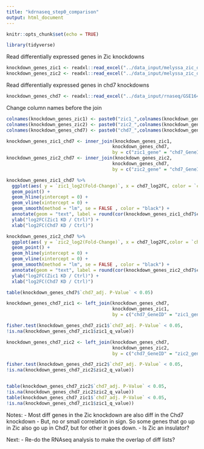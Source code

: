 ```yaml
---
title: "kdrnaseq_step0_comparison"
output: html_document
---
```


```r
knitr::opts_chunk$set(echo = TRUE)
```

```r
library(tidyverse)
```

Read differentially expressed genes in Zic knockdowns

```r
knockdown_genes_zic1 <- readxl::read_excel("../data_input/melyssa_zic_data/41593_2015_BFnn3995_MOESM88_ESM.xls")
knockdown_genes_zic2 <- readxl::read_excel("../data_input/melyssa_zic_data/41593_2015_BFnn3995_MOESM88_ESM.xls",sheet = 2)

```
Read differentially expressed genes in chd7 knockdowns

```r
knockdown_genes_chd7 <- readxl::read_excel("../data_input/rnaseq/GSE164360_RNA-seq_Summary.xlsx")
```

Change column names before the join

```r
colnames(knockdown_genes_zic1) <- paste0("zic1_",colnames(knockdown_genes_zic1))
colnames(knockdown_genes_zic2) <- paste0("zic2_",colnames(knockdown_genes_zic2))
colnames(knockdown_genes_chd7) <- paste0("chd7_",colnames(knockdown_genes_chd7))

```


```r
knockdown_genes_zic1_chd7 <- inner_join(knockdown_genes_zic1,
                                       knockdown_genes_chd7, 
                                       by = c("zic1_gene" = "chd7_GeneID"))
knockdown_genes_zic2_chd7 <- inner_join(knockdown_genes_zic2,
                                       knockdown_genes_chd7, 
                                       by = c("zic2_gene" = "chd7_GeneID"))

```

```r
knockdown_genes_zic1_chd7 %>%
  ggplot(aes( y = `zic1_log2(Fold-Change)`, x = chd7_log2FC, color = `chd7_adj. P-Value` < 0.05)) +
  geom_point() +
  geom_hline(yintercept = 0) +
  geom_vline(xintercept = 0) +
  geom_smooth(method = "lm", se = FALSE , color = "black") +
  annotate(geom = "text", label = round(cor(knockdown_genes_zic1_chd7$chd7_log2FC,knockdown_genes_zic1_chd7$`zic1_log2(Fold-Change)`),3)^2,x = -0.8,y=-2.5) +
  ylab("log2FC(Zic1 KD / Ctrl)") +
  xlab("log2FC(Chd7 KD / Ctrl)")

```

```r
knockdown_genes_zic2_chd7 %>%
  ggplot(aes( y = `zic2_log2(Fold-Change)`, x = chd7_log2FC,color = `chd7_adj. P-Value` < 0.05)) +
  geom_point() +
  geom_hline(yintercept = 0) +
  geom_vline(xintercept = 0) +
  geom_smooth(method = "lm", se = FALSE , color = "black") +
  annotate(geom = "text", label = round(cor(knockdown_genes_zic2_chd7$chd7_log2FC,knockdown_genes_zic2_chd7$`zic2_log2(Fold-Change)`),3)^2,x = -0.8,y=-2.5) +
  ylab("log2FC(Zic1 KD / Ctrl)") +
  xlab("log2FC(Chd7 KD / Ctrl)")

```
```r
table(knockdown_genes_chd7$`chd7_adj. P-Value` < 0.05)
```

```r
knockdown_genes_chd7_zic1 <- left_join(knockdown_genes_chd7,
                                       knockdown_genes_zic1,
                                       by = c("chd7_GeneID" = "zic1_gene"))

fisher.test(knockdown_genes_chd7_zic1$`chd7_adj. P-Value` < 0.05,
!is.na(knockdown_genes_chd7_zic1$zic1_q_value))

knockdown_genes_chd7_zic2 <- left_join(knockdown_genes_chd7,
                                       knockdown_genes_zic2,
                                       by = c("chd7_GeneID" = "zic2_gene"))

fisher.test(knockdown_genes_chd7_zic2$`chd7_adj. P-Value` < 0.05,
!is.na(knockdown_genes_chd7_zic2$zic2_q_value))


table(knockdown_genes_chd7_zic2$`chd7_adj. P-Value` < 0.05,
!is.na(knockdown_genes_chd7_zic2$zic2_q_value))
table(knockdown_genes_chd7_zic1$`chd7_adj. P-Value` < 0.05,
!is.na(knockdown_genes_chd7_zic1$zic1_q_value))

```

Notes:
- Most diff genes in the Zic knockdown are also diff in the Chd7 knockdown
- But, no or small correlation in sign. So some genes that go up in Zic also go up in Chd7, but for other it goes down. 
- Is Zic an insulator?

Next:
- Re-do the RNAseq analysis to make the overlap of diff lists?


